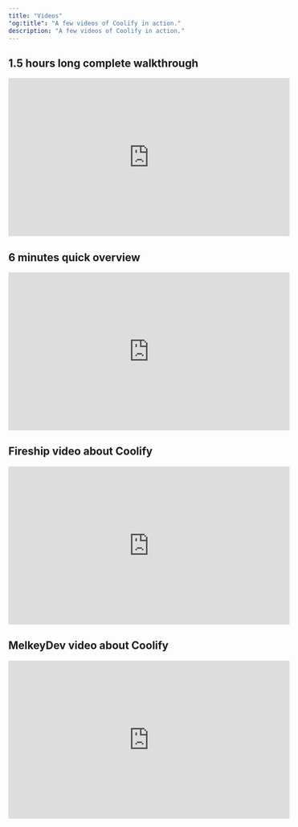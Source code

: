 ```yaml
---
title: "Videos"
"og:title": "A few videos of Coolify in action."
description: "A few videos of Coolify in action."
---
```


## 1.5 hours long complete walkthrough

<iframe
  width="560"
  height="315"
  src="https://www.youtube.com/embed/taJlPG82Ucw"
  title="YouTube video player"
  frameborder="0"
  allow="accelerometer; autoplay; clipboard-write; encrypted-media; gyroscope; picture-in-picture"
  allowfullscreen
></iframe>

## 6 minutes quick overview

<iframe
  width="560"
  height="315"
  src="https://www.youtube.com/embed/44uWIkGZ4W8"
  title="YouTube video player"
  frameborder="0"
  allow="accelerometer; autoplay; clipboard-write; encrypted-media; gyroscope; picture-in-picture"
  allowfullscreen
></iframe>

## Fireship video about Coolify

<iframe
  width="560"
  height="315"
  src="https://www.youtube.com/embed/SCIfWhAheVw"
  title="YouTube video player"
  frameborder="0"
  allow="accelerometer; autoplay; clipboard-write; encrypted-media; gyroscope; picture-in-picture"
  allowfullscreen
></iframe>


## MelkeyDev video about Coolify

<iframe
  width="560"
  height="315"
  src="https://www.youtube.com/embed/SANSysQlS18"
  title="YouTube video player"
  frameborder="0"
  allow="accelerometer; autoplay; clipboard-write; encrypted-media; gyroscope; picture-in-picture"
  allowfullscreen
></iframe>